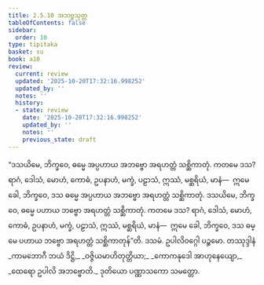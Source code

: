 ```yaml
---
title: 2.5.10 အဘဗ္ဗသုတ္တ
tableOfContents: false
sidebar:
  order: 10
type: tipitaka
basket: su
book: a10
review:
  current: review
  updated: '2025-10-20T17:32:16.998252'
  updated_by: ''
  notes: ''
  history:
  - state: review
    date: '2025-10-20T17:32:16.998252'
    updated_by: ''
    notes: ''
    previous_state: draft
---
```



<DynamicBreadcrumb />


<ReviewStatus review={frontmatter.review} showDetails={true} />

<HypothesisAnnotation frontmatter={frontmatter} />

<Division number="100" book="a10" e="ch" v="17" p="426">

<Paragraph number="918" book="a10">
“ဒသယိမေ, ဘိက္ခဝေ, ဓမ္မေ အပ္ပဟာယ အဘဗ္ဗော အရဟတ္တံ သစ္ဆိကာတုံ. ကတမေ ဒသ? ရာဂံ, ဒေါသံ, မောဟံ, ကောဓံ, ဥပနာဟံ, မက္ခံ, ပဠာသံ, ဣဿံ, မစ္ဆရိယံ, မာနံ—  ဣမေ ခေါ, ဘိက္ခဝေ, ဒသ ဓမ္မေ အပ္ပဟာယ အဘဗ္ဗော အရဟတ္တံ သစ္ဆိကာတုံ.
</Paragraph>

<Paragraph number="919" book="a10">
ဒသယိမေ, ဘိက္ခဝေ, ဓမ္မေ ပဟာယ ဘဗ္ဗော အရဟတ္တံ သစ္ဆိကာတုံ. ကတမေ ဒသ? ရာဂံ, ဒေါသံ, မောဟံ, ကောဓံ, ဥပနာဟံ, မက္ခံ, ပဠာသံ, ဣဿံ, မစ္ဆရိယံ, မာနံ—  ဣမေ ခေါ, ဘိက္ခဝေ, ဒသ ဓမ္မေ ပဟာယ ဘဗ္ဗော အရဟတ္တံ သစ္ဆိကာတုန်”တိ.

</Paragraph>
</Division>

<Paragraph number="920" type="center" book="a10">
ဒသမံ.



</Paragraph>

<Paragraph number="921" type="center" book="a10">
ဥပါလိဝဂ္ဂေါ ပဉ္စမော.



</Paragraph>

<Paragraph number="922" type="center" book="a10">
တဿုဒ္ဒါနံ


</Paragraph>

<Paragraph number="923" type="verses" book="a10">
_ကာမဘောဂီ ဘယံ ဒိဋ္ဌိ,_  
_ဝဇ္ဇိယမာဟိတုတ္တိယာ;_  
_ကောကနုဒေါ အာဟုနေယျော,_  
_ထေရော ဥပါလိ အဘဗ္ဗောတိ._  


</Paragraph>

<Paragraph number="924" type="center" book="a10">
ဒုတိယော ပဏ္ဏာသကော သမတ္တော.
</Paragraph>